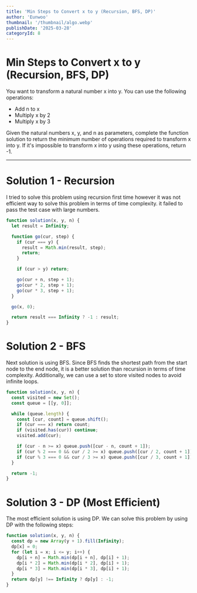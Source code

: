 ```yaml
---
title: 'Min Steps to Convert x to y (Recursion, BFS, DP)'
author: 'Eunwoo'
thumbnail: '/thumbnail/algo.webp'
publishDate: '2025-03-28'
categoryId: 8
---
```


# Min Steps to Convert x to y (Recursion, BFS, DP)

You want to transform a natural number x into y. You can use the following operations:

- Add n to x
- Multiply x by 2
- Multiply x by 3

Given the natural numbers x, y, and n as parameters, complete the function solution to return the minimum number of operations required to transform x into y.
If it's impossible to transform x into y using these operations, return -1.

---

# Solution 1 - Recursion

I tried to solve this problem using recursion first time however it was not efficient way to solve this problem in terms of time complexity.
it failed to pass the test case with large numbers.

```js
function solution(x, y, n) {
  let result = Infinity;

  function go(cur, step) {
    if (cur === y) {
      result = Math.min(result, step);
      return;
    }

    if (cur > y) return;

    go(cur + n, step + 1);
    go(cur * 2, step + 1);
    go(cur * 3, step + 1);
  }

  go(x, 0);

  return result === Infinity ? -1 : result;
}
```

# Solution 2 - BFS

Next solution is using BFS.
Since BFS finds the shortest path from the start node to the end node, it is a better solution than recursion in terms of time complexity.
Additionally, we can use a set to store visited nodes to avoid infinite loops.

```js
function solution(x, y, n) {
  const visited = new Set();
  const queue = [[y, 0]];

  while (queue.length) {
    const [cur, count] = queue.shift();
    if (cur === x) return count;
    if (visited.has(cur)) continue;
    visited.add(cur);

    if (cur - n >= x) queue.push([cur - n, count + 1]);
    if (cur % 2 === 0 && cur / 2 >= x) queue.push([cur / 2, count + 1]);
    if (cur % 3 === 0 && cur / 3 >= x) queue.push([cur / 3, count + 1]);
  }

  return -1;
}
```

# Solution 3 - DP (Most Efficient)

The most efficient solution is using DP.
We can solve this problem by using DP with the following steps:

```js
function solution(x, y, n) {
  const dp = new Array(y + 1).fill(Infinity);
  dp[x] = 0;
  for (let i = x; i <= y; i++) {
    dp[i + n] = Math.min(dp[i + n], dp[i] + 1);
    dp[i * 2] = Math.min(dp[i * 2], dp[i] + 1);
    dp[i * 3] = Math.min(dp[i * 3], dp[i] + 1);
  }
  return dp[y] !== Infinity ? dp[y] : -1;
}
```
